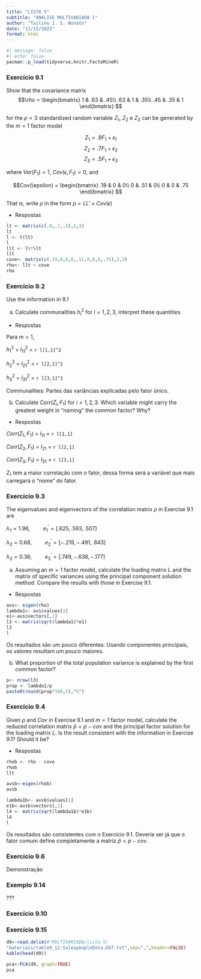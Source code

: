 ```yaml
---
title: "LISTA 5"
subtitle: "ANÁLISE MULTIVARIADA 1"
author: "Tailine J. S. Nonato"
date: "11/15/2023"
format: html
---
```



```r
#| message: false
#| echo: false
pacman::p_load(tidyverse,knitr,FactoMineR)
```

### Exercício 9.1
Show that the covariance matrix
$$\rho = \begin{bmatrix}
 1 & .63 & .45\\
 .63 & 1 & .35\\
 .45 & .35 & 1
\end{bmatrix}
$$

for the $\rho=3$ standardized random variable $Z_{1}$,  $Z_{2}$ e $Z_{3}$ can be generated by the $m=1$ factor model

$$Z_{1} = .9F_{1} + \epsilon_{1}$$
$$Z_{2} = .7F_{1} + \epsilon_{2}$$
$$Z_{3} = .5F_{1} + \epsilon_{3}$$ 

where $Var(F_{1})=1$, $Cov(\epsilon,F_{1})=0$, and

$$Cov(\epsilon) = \begin{bmatrix}
 .19 & 0 & 0\\
 0 & .51 & 0\\
 0 & 0 & .75
\end{bmatrix}
$$

That is, write $\rho$ in the form $\rho = LL' + Cov(\epsilon)$

- Respostas

```r
lt <- matrix(c(.9,.7,.5),1,3)
lt
l <- t(lt)
l
llt <- l%*%lt
llt
cove<- matrix(c(.19,0,0,0,.51,0,0,0,.75),3,3)
rho<- llt + cove
rho
```

### Exercício 9.2
Use the information in 9.1

a. Calculate communalities $h_{i}^{2}$ for $i=1,2,3$, interpret these quantities.

- Respostas

Para $m=1$,

$h_{1}^{2}$ = $l_{11}^{2}$ = `r l[1,1]^2`

$h_{2}^{2}$ = $l_{21}^{2}$ = `r l[2,1]^2`

$h_{3}^{2}$ = $l_{31}^{2}$ = `r l[3,1]^2`

Communalities: Partes das variâncias explicadas pelo fator único.

b. Calculate $Corr(Z_{i},F_{1})$ for $i=1,2,3$. Which variable might carry the greatest weight in "naming" the common factor? Why?

- Respostas

$Corr(Z_{1},F_{1})$ = $l_{11}$ = `r l[1,1]`

$Corr(Z_{2},F_{1})$ = $l_{21}$ = `r l[2,1]`

$Corr(Z_{3},F_{1})$ = $l_{31}$ = `r l[3,1]`


$Z_{1}$ tem a maior correlação com o fator, dessa forma será a variável que mais carregará o "nome" do fator.

### Exercício 9.3
The eigenvalues and eigenvectors of the correlation matrix $\rho$ in Exercise 9.1 are

$\lambda_{1}=1.96, \hspace{1cm} e_{1}^{'}=[.625,.593,.507]$

$\lambda_{2}=0.68, \hspace{1cm} e_{2}^{'}=[-.219,-.491,.843]$

$\lambda_{3}=0.36, \hspace{1cm} e_{3}^{'}=[.749,-.638,-.177]$

a. Assuming an $m=1$ factor model, calculate the loading matrix L and the matrix of specific variances using the principal component solution method. Compare the results with those in Exercise 9.1.

- Respostas

```r
avs<- eigen(rho)
lambda1<- avs$values[1]
e1<-avs$vectors[,1]
l3 <- matrix(sqrt(lambda1)*e1)
l3
l
```

Os resultados são um pouco diferentes. Usando componentes principais, os valores resultam um pouco maiores.

b. What proportion of the total population variance is explained by the first common factor?

```r
p<- nrow(l3)
prop <- lambda1/p
paste0(round(prop*100,2),"%")
```

### Exercício 9.4
Given $\rho$ and $Cov$ in Exercise 9.1 and $m=1$ factor model, calculate the reduced correlation matrix $\bar{p}=p-cov$ and the principal factor solution for the loading matrix $L$. Is the result consistent with the information in Exercise 9.1? Should it be?  

- Respostas

```r
rhob <- rho - cove
rhob
llt

avsb<-eigen(rhob)
avsb

lambda1b<- avsb$values[1]
e1b<-avsb$vectors[,1]
l4 <- matrix(sqrt(lambda1b)*e1b)
l4
l
```

Os resultados são consistentes com o Exercício 9.1. Deveria ser já que o fator comum define completamente a matriz $\bar{p}=p-cov$.

### Exercício 9.6
Demonstração


### Exemplo 9.14
???

### Exercício 9.10


### Exercício 9.15
```r
d9<-read.delim(#"MULTIVARIADA/lista 5/
"materiais/table9_12-SalespeopleData.DAT.txt",sep=",",header=FALSE)
kable(head(d9))
```

```r
pca<-PCA(d9, graph=TRUE)
pca
```